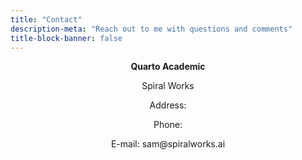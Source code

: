 ```yaml
---
title: "Contact"
description-meta: "Reach out to me with questions and comments"
title-block-banner: false
---
```


<center>

**Quarto Academic**

Spiral Works


Address: 

Phone: 

E-mail: sam@spiralworks.ai


</center>
